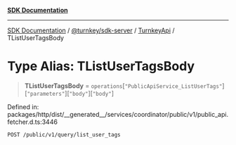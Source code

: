 [**SDK Documentation**](../../../../../README.mdx)

***

[SDK Documentation](../../../../../packages.mdx) / [@turnkey/sdk-server](../../../README.mdx) / [TurnkeyApi](../README.mdx) / TListUserTagsBody

# Type Alias: TListUserTagsBody

> **TListUserTagsBody** = `operations`\[`"PublicApiService_ListUserTags"`\]\[`"parameters"`\]\[`"body"`\]\[`"body"`\]

Defined in: packages/http/dist/\_\_generated\_\_/services/coordinator/public/v1/public\_api.fetcher.d.ts:3446

`POST /public/v1/query/list_user_tags`
